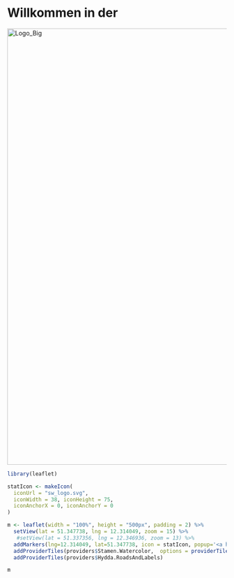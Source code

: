 # Willkommen in der 

<p>
<span title="Klick mich">
<a target="_blank" href="https://www.statistikwerkstatt.org/info">
<img src=/sw_logo_text_big.png alt="Logo_Big" style="width: 1000px;"/>
</a>
</span>
</p>

```r
library(leaflet)

statIcon <- makeIcon(
  iconUrl = "sw_logo.svg",
  iconWidth = 38, iconHeight = 75,
  iconAnchorX = 0, iconAnchorY = 0
)

m <- leaflet(width = "100%", height = "500px", padding = 2) %>%
  setView(lat = 51.347738, lng = 12.314049, zoom = 15) %>%
   #setView(lat = 51.337356, lng = 12.346936, zoom = 13) %>%
  addMarkers(lng=12.314049, lat=51.347738, icon = statIcon, popup='<a href="https://www.statistikwerkstatt.org/info">Klick mich</a>') %>%
  addProviderTiles(providers$Stamen.Watercolor,  options = providerTileOptions(opacity = 0.60))%>%
  addProviderTiles(providers$Hydda.RoadsAndLabels)

m
```
